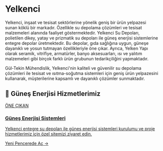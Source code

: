 # Yelkenci

Yelkenci, inşaat ve tesisat sektörlerine yönelik geniş bir ürün yelpazesi sunan köklü bir markadır. Özellikle su depolama çözümleri ve tesisat malzemeleri alanında faaliyet göstermektedir. Yelkenci Su Depoları, polietilen dikey, yatay ve prizmatik su depoları ile güneş enerjisi sistemlerine entegre depolar üretmektedir. Bu depolar, gıda sağlığına uygun, güneşe dayanıklı ve yosun tutmayan özellikleriyle öne çıkar. Ayrıca, Yelken Yapı olarak seramik, vitrifiye, armatürler, banyo aksesuarları, ısı ve yalıtım malzemeleri gibi birçok farklı ürün grubunun tedarikçiliğini yapmaktadır.

Gül-Tekin Mühendislik, Yelkenci'nin kaliteli ve güvenilir su depolama çözümleri ile tesisat ve ısıtma-soğutma sistemleri için geniş ürün yelpazesini kullanarak, müşterilerine kapsamlı ve dayanıklı çözümler sunmaktadır.

## 🌟 Güneş Enerjisi Hizmetlerimiz

<a href="https://gunes-enerjisi.gul-tekinmuhendislik.com" target="_blank" rel="noopener noreferrer" class="link-card featured">
  <div class="link-card-content">
    <span class="badge">ÖNE ÇIKAN</span>
    <h3>Güneş Enerjisi Sistemleri</h3>
    <p>Yelkenci entegre su depoları ile güneş enerjisi sistemleri kurulumu ve proje hizmetlerimiz için özel sitemizi ziyaret edin.</p>
    <span class="link-card-cta">Yeni Pencerede Aç →</span>
  </div>
</a>